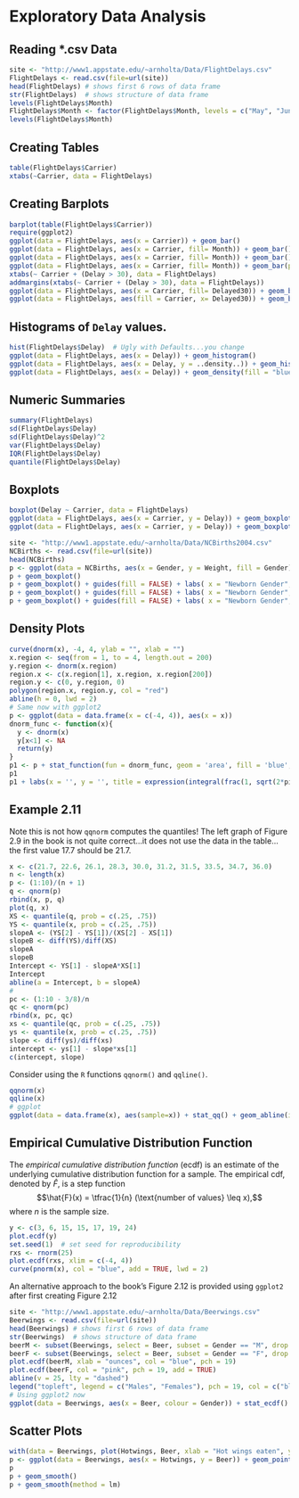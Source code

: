 


Exploratory Data Analysis
========================================================

## Reading *.csv Data
```r
site <- "http://www1.appstate.edu/~arnholta/Data/FlightDelays.csv"
FlightDelays <- read.csv(file=url(site))
head(FlightDelays) # shows first 6 rows of data frame
str(FlightDelays)  # shows structure of data frame
levels(FlightDelays$Month)
FlightDelays$Month <- factor(FlightDelays$Month, levels = c("May", "June"))
levels(FlightDelays$Month)
```

## Creating Tables
```r
table(FlightDelays$Carrier)
xtabs(~Carrier, data = FlightDelays)
```

## Creating Barplots
```r
barplot(table(FlightDelays$Carrier))
require(ggplot2)
ggplot(data = FlightDelays, aes(x = Carrier)) + geom_bar()
ggplot(data = FlightDelays, aes(x = Carrier, fill= Month)) + geom_bar()
ggplot(data = FlightDelays, aes(x = Carrier, fill= Month)) + geom_bar() + guides(fill = guide_legend(reverse = TRUE))
ggplot(data = FlightDelays, aes(x = Carrier, fill= Month)) + geom_bar(position="dodge") + guides(fill = guide_legend(reverse = TRUE))
xtabs(~ Carrier + (Delay > 30), data = FlightDelays)
addmargins(xtabs(~ Carrier + (Delay > 30), data = FlightDelays))
ggplot(data = FlightDelays, aes(x = Carrier, fill= Delayed30)) + geom_bar(position="dodge")
ggplot(data = FlightDelays, aes(fill = Carrier, x= Delayed30)) + geom_bar(position="dodge")
```

## Histograms of `Delay` values.

```r
hist(FlightDelays$Delay)  # Ugly with Defaults...you change
ggplot(data = FlightDelays, aes(x = Delay)) + geom_histogram()
ggplot(data = FlightDelays, aes(x = Delay, y = ..density..)) + geom_histogram(binwidth = 10, color = "blue")
ggplot(data = FlightDelays, aes(x = Delay)) + geom_density(fill = "blue")
```
## Numeric Summaries

```r
summary(FlightDelays)
sd(FlightDelays$Delay)
sd(FlightDelays$Delay)^2
var(FlightDelays$Delay)
IQR(FlightDelays$Delay)
quantile(FlightDelays$Delay)
```

## Boxplots

```r
boxplot(Delay ~ Carrier, data = FlightDelays)
ggplot(data = FlightDelays, aes(x = Carrier, y = Delay)) + geom_boxplot()
ggplot(data = FlightDelays, aes(x = Carrier, y = Delay)) + geom_boxplot() + facet_grid(. ~ Month) 
```

```r
site <- "http://www1.appstate.edu/~arnholta/Data/NCBirths2004.csv"
NCBirths <- read.csv(file=url(site))
head(NCBirths)
p <- ggplot(data = NCBirths, aes(x = Gender, y = Weight, fill = Gender))
p + geom_boxplot()
p + geom_boxplot() + guides(fill = FALSE) + labs( x = "Newborn Gender", y = "Weight in ounces", title = "You Put Something Here")
p + geom_boxplot() + guides(fill = FALSE) + labs( x = "Newborn Gender", y = "Weight in ounces", title = "You Put Something Here") + scale_fill_manual(values = c('pink', 'blue'))
p + geom_boxplot() + guides(fill = FALSE) + labs( x = "Newborn Gender", y = "Weight in ounces", title = "You Put Something Here") + scale_fill_brewer()


```

## Density Plots
```r
curve(dnorm(x), -4, 4, ylab = "", xlab = "")
x.region <- seq(from = 1, to = 4, length.out = 200)
y.region <- dnorm(x.region)
region.x <- c(x.region[1], x.region, x.region[200])
region.y <- c(0, y.region, 0)
polygon(region.x, region.y, col = "red")
abline(h = 0, lwd = 2)
# Same now with ggplot2
p <- ggplot(data = data.frame(x = c(-4, 4)), aes(x = x))
dnorm_func <- function(x){
  y <- dnorm(x)
  y[x<1] <- NA
  return(y)
}
p1 <- p + stat_function(fun = dnorm_func, geom = 'area', fill = 'blue', alpha = 0.2)  + geom_hline(yintercept = 0) + stat_function(fun = dnorm) 
p1
p1 + labs(x = '', y = '', title = expression(integral(frac(1, sqrt(2*pi))*e^{-x^2/2}*dx, 1, infinity)==0.1586553) ) # Break it down!
```

## Example 2.11 

Note this is not how `qqnorm` computes the quantiles!  The left graph of Figure 2.9 in the book is not quite correct...it does not use the data in the table...the first value 17.7 should be 21.7.

```r
x <- c(21.7, 22.6, 26.1, 28.3, 30.0, 31.2, 31.5, 33.5, 34.7, 36.0)
n <- length(x)
p <- (1:10)/(n + 1)
q <- qnorm(p)
rbind(x, p, q)
plot(q, x)
XS <- quantile(q, prob = c(.25, .75))
YS <- quantile(x, prob = c(.25, .75))
slopeA <- (YS[2] - YS[1])/(XS[2] - XS[1])
slopeB <- diff(YS)/diff(XS)
slopeA
slopeB
Intercept <- YS[1] - slopeA*XS[1]
Intercept
abline(a = Intercept, b = slopeA)
#
pc <- (1:10 - 3/8)/n
qc <- qnorm(pc)
rbind(x, pc, qc)
xs <- quantile(qc, prob = c(.25, .75))
ys <- quantile(x, prob = c(.25, .75))
slope <- diff(ys)/diff(xs)
intercept <- ys[1] - slope*xs[1]
c(intercept, slope)
```
Consider using the `R` functions `qqnorm()` and `qqline()`.

```r
qqnorm(x)
qqline(x)
# ggplot
ggplot(data = data.frame(x), aes(sample=x)) + stat_qq() + geom_abline(intercept = intercept, slope = slope)
```

## Empirical Cumulative Distribution Function

The _empirical cumulative distribution function_ (ecdf) is an estimate of the underlying cumulative distribution function for a sample.  The empirical cdf, denoted by $\hat{F}$, is a step function $$\hat{F}(x) = \tfrac{1}{n} (\text{number of values} \leq x),$$
where $n$ is the sample size.

```r
y <- c(3, 6, 15, 15, 17, 19, 24)
plot.ecdf(y)
set.seed(1)  # set seed for reproducibility
rxs <- rnorm(25)  
plot.ecdf(rxs, xlim = c(-4, 4))
curve(pnorm(x), col = "blue", add = TRUE, lwd = 2)
```

An alternative approach to the book's Figure 2.12 is provided using `ggplot2` after first creating Figure 2.12

```r
site <- "http://www1.appstate.edu/~arnholta/Data/Beerwings.csv"
Beerwings <- read.csv(file=url(site))
head(Beerwings) # shows first 6 rows of data frame
str(Beerwings)  # shows structure of data frame
beerM <- subset(Beerwings, select = Beer, subset = Gender == "M", drop = TRUE)
beerF <- subset(Beerwings, select = Beer, subset = Gender == "F", drop = TRUE)
plot.ecdf(beerM, xlab = "ounces", col = "blue", pch = 19)
plot.ecdf(beerF, col = "pink", pch = 19, add = TRUE)
abline(v = 25, lty = "dashed")
legend("topleft", legend = c("Males", "Females"), pch = 19, col = c("blue", "pink"))
# Using ggplot2 now
ggplot(data = Beerwings, aes(x = Beer, colour = Gender)) + stat_ecdf() + labs(x = "Beer in ounces", y ="", title = 'ECDF')
```

## Scatter Plots

```r
with(data = Beerwings, plot(Hotwings, Beer, xlab = "Hot wings eaten", ylab = "Beer consumed", pch = 19, col = "blue"))
p <- ggplot(data = Beerwings, aes(x = Hotwings, y = Beer)) + geom_point() + labs(x = "Hot wings eaten", y = "Beer consumed in ounces")
p
p + geom_smooth()
p + geom_smooth(method = lm)
```